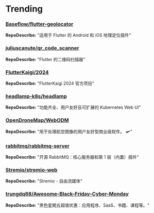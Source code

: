 
# Trending

### [Baseflow/flutter-geolocator](https://github.com/Baseflow/flutter-geolocator)
**RepoDescribe:** "适用于 Flutter 的 Android 和 iOS 地理定位插件"
  

### [juliuscanute/qr_code_scanner](https://github.com/juliuscanute/qr_code_scanner)
**RepoDescribe:** "Flutter 的二维码扫描器"
  

### [FlutterKaigi/2024](https://github.com/FlutterKaigi/2024)
**RepoDescribe:** "FlutterKaigi 2024 官方项目"
  

### [headlamp-k8s/headlamp](https://github.com/headlamp-k8s/headlamp)
**RepoDescribe:** "功能齐全、用户友好且可扩展的 Kubernetes Web UI"
  

### [OpenDroneMap/WebODM](https://github.com/OpenDroneMap/WebODM)
**RepoDescribe:** "用于处理航空图像的用户友好型商业级软件。 🛩"
  

### [rabbitmq/rabbitmq-server](https://github.com/rabbitmq/rabbitmq-server)
**RepoDescribe:** "开源 RabbitMQ：核心服务器和第 1 层（内置）插件"
  

### [Stremio/stremio-web](https://github.com/Stremio/stremio-web)
**RepoDescribe:** "Stremio - 自由流媒体"
  

### [trungdq88/Awesome-Black-Friday-Cyber-Monday](https://github.com/trungdq88/Awesome-Black-Friday-Cyber-Monday)
**RepoDescribe:** "黑色星期五超值优惠：应用程序、SaaS、书籍、课程等。"
  